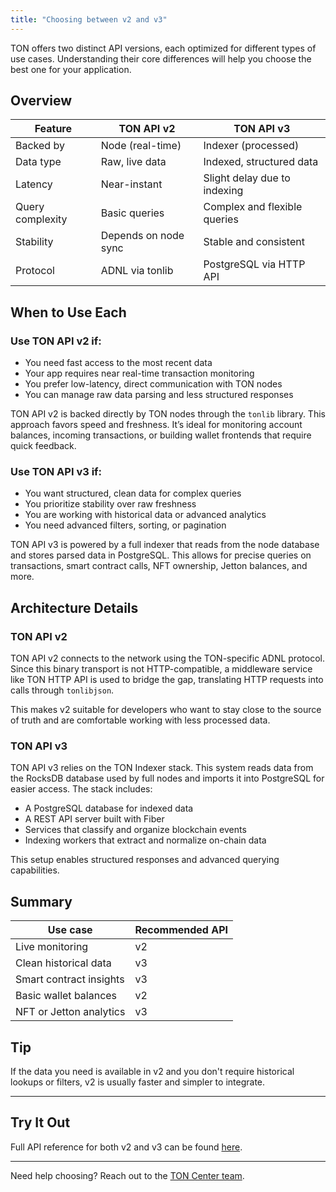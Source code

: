 ```yaml
---
title: "Choosing between v2 and v3"
---
```


TON offers two distinct API versions, each optimized for different types of use cases. Understanding their core differences will help you choose the best one for your application.

## Overview

| Feature | TON API v2 | TON API v3 |
|--------|-------------|-------------|
| Backed by | Node (real-time) | Indexer (processed) |
| Data type | Raw, live data | Indexed, structured data |
| Latency | Near-instant | Slight delay due to indexing |
| Query complexity | Basic queries | Complex and flexible queries |
| Stability | Depends on node sync | Stable and consistent |
| Protocol | ADNL via tonlib | PostgreSQL via HTTP API |

## When to Use Each

### Use TON API v2 if:

- You need fast access to the most recent data
- Your app requires near real-time transaction monitoring
- You prefer low-latency, direct communication with TON nodes
- You can manage raw data parsing and less structured responses

TON API v2 is backed directly by TON nodes through the `tonlib` library. This approach favors speed and freshness. It’s ideal for monitoring account balances, incoming transactions, or building wallet frontends that require quick feedback.

### Use TON API v3 if:

- You want structured, clean data for complex queries
- You prioritize stability over raw freshness
- You are working with historical data or advanced analytics
- You need advanced filters, sorting, or pagination

TON API v3 is powered by a full indexer that reads from the node database and stores parsed data in PostgreSQL. This allows for precise queries on transactions, smart contract calls, NFT ownership, Jetton balances, and more.

## Architecture Details

### TON API v2

TON API v2 connects to the network using the TON-specific ADNL protocol. Since this binary transport is not HTTP-compatible, a middleware service like TON HTTP API is used to bridge the gap, translating HTTP requests into calls through `tonlibjson`.

This makes v2 suitable for developers who want to stay close to the source of truth and are comfortable working with less processed data.

### TON API v3

TON API v3 relies on the TON Indexer stack. This system reads data from the RocksDB database used by full nodes and imports it into PostgreSQL for easier access. The stack includes:

- A PostgreSQL database for indexed data
- A REST API server built with Fiber
- Services that classify and organize blockchain events
- Indexing workers that extract and normalize on-chain data

This setup enables structured responses and advanced querying capabilities.

## Summary

| Use case | Recommended API |
|----------|------------------|
| Live monitoring | v2 |
| Clean historical data | v3 |
| Smart contract insights | v3 |
| Basic wallet balances | v2 |
| NFT or Jetton analytics | v3 |

## Tip

If the data you need is available in v2 and you don't require historical lookups or filters, v2 is usually faster and simpler to integrate.

---

## Try It Out

Full API reference for both v2 and v3 can be found [here](/api-reference/accounts/get-address-information).

---

Need help choosing? Reach out to the [TON Center team](https://t.me/toncenter_support).
